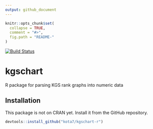 ```yaml
---
output: github_document
---
```


<!-- README.md is generated from README.Rmd. Please edit that file -->

```r
knitr::opts_chunk$set(
  collapse = TRUE,
  comment = "#>",
  fig.path = "README-"
)
```


[![Build Status](https://travis-ci.org/kota7/kgschart-r.svg?branch=master)](https://travis-ci.org/kota7/kgschart-r)


kgschart
========
R package for parsing KGS rank graphs into numeric data


## Installation

This package is not on CRAN yet. Install it from the GitHub repository. 

```R
devtools::install_github("kota7/kgschart-r")
```

